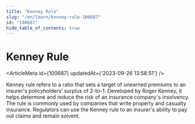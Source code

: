```yaml
---
title: "Kenney Rule"
slug: "/en/learn/kenney-rule-100687"
id: "100687"
hide_table_of_contents: true
---
```



# Kenney Rule

<ArticleMeta id={100687} updatedAt={'2023-09-26 13:58:51'} />
<div className='border-solid border-b border-t-0 my-4 border-[var(--ifm-color-gray-300)]' />

Kenney rule refers to a ratio that sets a target of unearned premiums to an insurer's policyholders’ surplus of 2-to-1. Developed by Roger Kenney, it helps determine and reduce the risk of an insurance company's insolvency. The rule is commonly used by companies that write property and casualty insurance. Regulators can use the Kenney rule to an insurer's ability to pay out claims and remain solvent.
